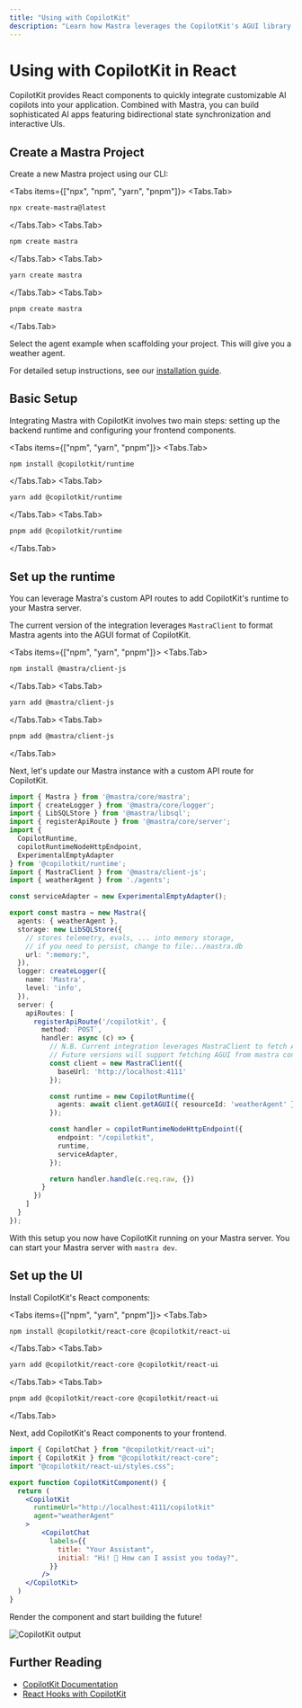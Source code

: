 ```yaml
---
title: "Using with CopilotKit"
description: "Learn how Mastra leverages the CopilotKit's AGUI library and how you can leverage it to build user experiences"
---
```



# Using with CopilotKit in React
CopilotKit provides React components to quickly integrate customizable AI copilots into your application. 
Combined with Mastra, you can build sophisticated AI apps featuring bidirectional state synchronization and interactive UIs.

## Create a Mastra Project

Create a new Mastra project using our CLI:

<Tabs items={["npx", "npm", "yarn", "pnpm"]}>
  <Tabs.Tab>
```bash copy
npx create-mastra@latest
```
  </Tabs.Tab>
  <Tabs.Tab>
```bash copy
npm create mastra
```
  </Tabs.Tab>
  <Tabs.Tab>
```bash copy
yarn create mastra
```
  </Tabs.Tab>
  <Tabs.Tab>
```bash copy
pnpm create mastra
```
  </Tabs.Tab>
</Tabs>

Select the agent example when scaffolding your project. This will give you a weather agent.

For detailed setup instructions, see our [installation guide](/docs/getting-started/installation).


## Basic Setup

Integrating Mastra with CopilotKit involves two main steps: setting up the backend runtime and configuring your frontend components.


<Tabs items={["npm", "yarn", "pnpm"]}>
  <Tabs.Tab>
```bash copy
npm install @copilotkit/runtime
```
  </Tabs.Tab>
  <Tabs.Tab>
```bash copy
yarn add @copilotkit/runtime
```
  </Tabs.Tab>
  <Tabs.Tab>
```bash copy
pnpm add @copilotkit/runtime
```
  </Tabs.Tab>
</Tabs>

## Set up the runtime
You can leverage Mastra's custom API routes to add CopilotKit's runtime to your Mastra server.

The current version of the integration leverages `MastraClient` to format Mastra agents into the AGUI format of CopilotKit.

<Tabs items={["npm", "yarn", "pnpm"]}>
  <Tabs.Tab>
```bash copy
npm install @mastra/client-js
```
  </Tabs.Tab>
  <Tabs.Tab>
```bash copy
yarn add @mastra/client-js
```
  </Tabs.Tab>
  <Tabs.Tab>
```bash copy
pnpm add @mastra/client-js
```
  </Tabs.Tab>
</Tabs>

Next, let's update our Mastra instance with a custom API route for CopilotKit.

```typescript copy
import { Mastra } from '@mastra/core/mastra';
import { createLogger } from '@mastra/core/logger';
import { LibSQLStore } from '@mastra/libsql';
import { registerApiRoute } from '@mastra/core/server';
import { 
  CopilotRuntime, 
  copilotRuntimeNodeHttpEndpoint, 
  ExperimentalEmptyAdapter 
} from '@copilotkit/runtime';
import { MastraClient } from '@mastra/client-js';
import { weatherAgent } from './agents';

const serviceAdapter = new ExperimentalEmptyAdapter();

export const mastra = new Mastra({
  agents: { weatherAgent },
  storage: new LibSQLStore({
    // stores telemetry, evals, ... into memory storage, 
    // if you need to persist, change to file:../mastra.db
    url: ":memory:",
  }),
  logger: createLogger({
    name: 'Mastra',
    level: 'info',
  }),
  server: {
    apiRoutes: [
      registerApiRoute('/copilotkit', {
        method: `POST`,
        handler: async (c) => {
          // N.B. Current integration leverages MastraClient to fetch AGUI.
          // Future versions will support fetching AGUI from mastra context.
          const client = new MastraClient({
            baseUrl: 'http://localhost:4111'
          });

          const runtime = new CopilotRuntime({
            agents: await client.getAGUI({ resourceId: 'weatherAgent' })
          });

          const handler = copilotRuntimeNodeHttpEndpoint({
            endpoint: "/copilotkit",
            runtime,
            serviceAdapter,
          });

          return handler.handle(c.req.raw, {})
        }
      })
    ]
  }
});
```

With this setup you now have CopilotKit running on your Mastra server. You can start your Mastra server with `mastra dev`.

## Set up the UI

Install CopilotKit's React components:

<Tabs items={["npm", "yarn", "pnpm"]}>
  <Tabs.Tab>
```bash copy
npm install @copilotkit/react-core @copilotkit/react-ui
```
  </Tabs.Tab>
  <Tabs.Tab>
```bash copy
yarn add @copilotkit/react-core @copilotkit/react-ui
```
  </Tabs.Tab>
  <Tabs.Tab>
```bash copy
pnpm add @copilotkit/react-core @copilotkit/react-ui
```
  </Tabs.Tab>
</Tabs>

Next, add CopilotKit's React components to your frontend.

```jsx copy
import { CopilotChat } from "@copilotkit/react-ui";
import { CopilotKit } from "@copilotkit/react-core";
import "@copilotkit/react-ui/styles.css";

export function CopilotKitComponent() {
  return (
    <CopilotKit 
      runtimeUrl="http://localhost:4111/copilotkit" 
      agent="weatherAgent"
    >
        <CopilotChat
          labels={{
            title: "Your Assistant",
            initial: "Hi! 👋 How can I assist you today?",
          }}
        />
    </CopilotKit>
  )
}
```

Render the component and start building the future!
<br />

<Image
  className="rounded-lg"
  src="/copilotkit/cpkoutput.jpg"
  alt="CopilotKit output"
  width={700}
  height={700}
/>

## Further Reading

- [CopilotKit Documentation](https://docs.copilotkit.ai)
- [React Hooks with CopilotKit](https://docs.copilotkit.ai/reference/hooks/useCoAgent)